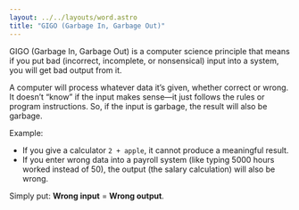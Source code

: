```yaml
---
layout: ../../layouts/word.astro
title: "GIGO (Garbage In, Garbage Out)"
---
```

GIGO (Garbage In, Garbage Out) is a computer science principle that means if you put bad (incorrect, incomplete, or nonsensical) input into a system, you will get bad output from it.

A computer will process whatever data it’s given, whether correct or wrong. It doesn’t “know” if the input makes sense—it just follows the rules or program instructions. So, if the input is garbage, the result will also be garbage.

Example:

- If you give a calculator `2 + apple`, it cannot produce a meaningful result.
- If you enter wrong data into a payroll system (like typing 5000 hours worked instead of 50), the output (the salary calculation) will also be wrong.

Simply put: **Wrong input** = **Wrong output**.
